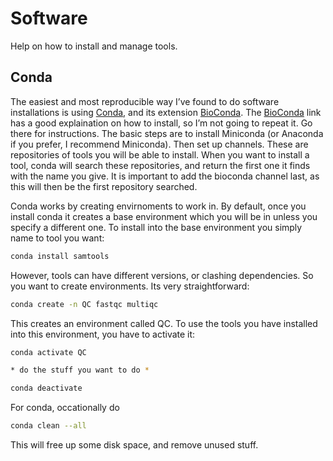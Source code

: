 # Software {#software}

Help on how to install and manage tools.


## Conda

The easiest and most reproducible way I've found to do software installations is using [Conda](https://docs.conda.io/projects/conda/en/latest/index.html), and its extension [BioConda](https://daler.github.io/bioconda-docs/). The [BioConda](https://daler.github.io/bioconda-docs/) link has a good explaination on how to install, so I'm not going to repeat it. Go there for instructions. The basic steps are to install Miniconda (or Anaconda if you prefer, I recommend Miniconda). Then set up channels. These are repositories of tools you will be able to install. When you want to install a tool, conda will search these repositories, and return the first one it finds with the name you give. It is important to add the bioconda channel last, as this will then be the first repository searched.

Conda works by creating envirnoments to work in. By default, once you install conda it creates a base environment which you will be in unless you specify a different one. To install into the base environment you simply name to tool you want:

```sh
conda install samtools
```

However, tools can have different versions, or clashing dependencies. So you want to create environments. Its very straightforward:

```sh
conda create -n QC fastqc multiqc
```

This creates an environment called QC. To use the tools you have installed into this environment, you have to activate it:

```sh

conda activate QC

* do the stuff you want to do *

conda deactivate
```


For conda, occationally do 
```sh
conda clean --all
```
This will free up some disk space, and remove unused stuff.



